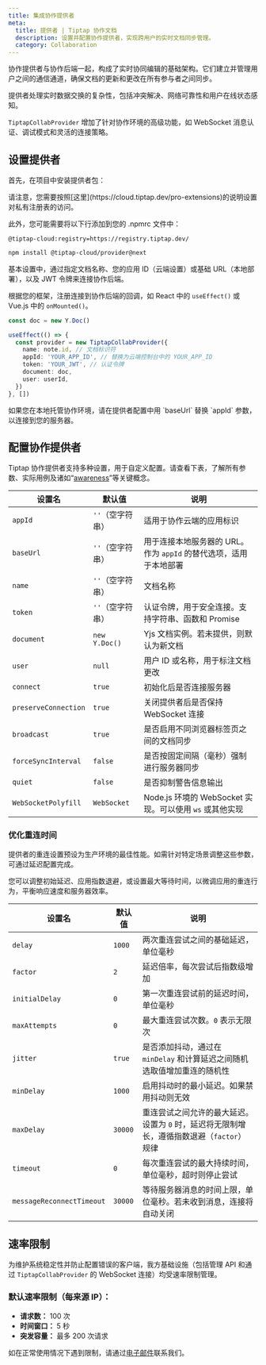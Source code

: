 ```yaml
---
title: 集成协作提供者
meta:
  title: 提供者 | Tiptap 协作文档
  description: 设置并配置协作提供者，实现跨用户的实时文档同步管理。
  category: Collaboration
---
```



协作提供者与协作后端一起，构成了实时协同编辑的基础架构。它们建立并管理用户之间的通信通道，确保文档的更新和更改在所有参与者之间同步。

提供者处理实时数据交换的复杂性，包括冲突解决、网络可靠性和用户在线状态感知。

`TiptapCollabProvider` 增加了针对协作环境的高级功能，如 WebSocket 消息认证、调试模式和灵活的连接策略。

## 设置提供者

首先，在项目中安装提供者包：

<Callout title="设置私有注册表" variant="hint">
请注意，您需要按照[这里](https://cloud.tiptap.dev/pro-extensions)的说明设置对私有注册表的访问。

此外，您可能需要将以下行添加到您的 .npmrc 文件中：

```
@tiptap-cloud:registry=https://registry.tiptap.dev/
```

</Callout>

```bash
npm install @tiptap-cloud/provider@next
```

基本设置中，通过指定文档名称、您的应用 ID（云端设置）或基础 URL（本地部署），以及 JWT 令牌来连接协作后端。

根据您的框架，注册连接到协作后端的回调，如 React 中的 `useEffect()` 或 Vue.js 中的 `onMounted()`。

```ts
const doc = new Y.Doc()

useEffect(() => {
  const provider = new TiptapCollabProvider({
    name: note.id, // 文档标识符
    appId: 'YOUR_APP_ID', // 替换为云端控制台中的 YOUR_APP_ID
    token: 'YOUR_JWT', // 认证令牌
    document: doc,
    user: userId,
  })
}, [])
```

<Callout title="本地部署用户的提示" variant="hint">
  如果您在本地托管协作环境，请在提供者配置中用 `baseUrl` 替换 `appId` 参数，以连接到您的服务器。
</Callout>

## 配置协作提供者

Tiptap 协作提供者支持多种设置，用于自定义配置。请查看下表，了解所有参数、实际用例及诸如“[awareness](/collaboration/core-concepts/awareness)”等关键概念。

| 设置名               | 默认值           | 说明                                                              |
| -------------------- | ---------------- | ----------------------------------------------------------------- |
| `appId`              | `''`（空字符串） | 适用于协作云端的应用标识                                          |
| `baseUrl`            | `''`（空字符串） | 用于连接本地服务器的 URL。作为 `appId` 的替代选项，适用于本地部署 |
| `name`               | `''`（空字符串） | 文档名称                                                          |
| `token`              | `''`（空字符串） | 认证令牌，用于安全连接。支持字符串、函数和 Promise                |
| `document`           | `new Y.Doc()`    | Yjs 文档实例。若未提供，则默认为新文档                            |
| `user`               | `null`           | 用户 ID 或名称，用于标注文档更改                                  |
| `connect`            | `true`           | 初始化后是否连接服务器                                            |
| `preserveConnection` | `true`           | 关闭提供者后是否保持 WebSocket 连接                               |
| `broadcast`          | `true`           | 是否启用不同浏览器标签页之间的文档同步                            |
| `forceSyncInterval`  | `false`          | 是否按固定间隔（毫秒）强制进行服务器同步                          |
| `quiet`              | `false`          | 是否抑制警告信息输出                                              |
| `WebSocketPolyfill`  | `WebSocket`      | Node.js 环境的 WebSocket 实现。可以使用 `ws` 或其他实现           |

### 优化重连时间

提供者的重连设置预设为生产环境的最佳性能。如需针对特定场景调整这些参数，可通过延迟配置完成。

您可以调整初始延迟、应用指数退避，或设置最大等待时间，以微调应用的重连行为，平衡响应速度和服务器效率。

| 设置名                    | 默认值  | 说明                                                                                      |
| ------------------------- | ------- | ----------------------------------------------------------------------------------------- |
| `delay`                   | `1000`  | 两次重连尝试之间的基础延迟，单位毫秒                                                      |
| `factor`                  | `2`     | 延迟倍率，每次尝试后指数级增加                                                            |
| `initialDelay`            | `0`     | 第一次重连尝试前的延迟时间，单位毫秒                                                      |
| `maxAttempts`             | `0`     | 最大重连尝试次数。`0` 表示无限次                                                          |
| `jitter`                  | `true`  | 是否添加抖动，通过在 `minDelay` 和计算延迟之间随机选取值增加重连的随机性                  |
| `minDelay`                | `1000`  | 启用抖动时的最小延迟。如果禁用抖动则无效                                                  |
| `maxDelay`                | `30000` | 重连尝试之间允许的最大延迟。设置为 `0` 时，延迟将无限制增长，遵循指数退避（`factor`）规律 |
| `timeout`                 | `0`     | 每次重连尝试的最大持续时间，单位毫秒，超时则停止尝试                                      |
| `messageReconnectTimeout` | `30000` | 等待服务器消息的时间上限，单位毫秒。若未收到消息，连接将自动关闭                          |

## 速率限制

为维护系统稳定性并防止配置错误的客户端，我方基础设施（包括管理 API 和通过 `TiptapCollabProvider` 的 WebSocket 连接）均受速率限制管理。

### 默认速率限制（每来源 IP）：

- **请求数：** 100 次
- **时间窗口：** 5 秒
- **突发容量：** 最多 200 次请求

如在正常使用情况下遇到限制，请通过[电子邮件](mailto:humans@tiptap.dev)联系我们。
